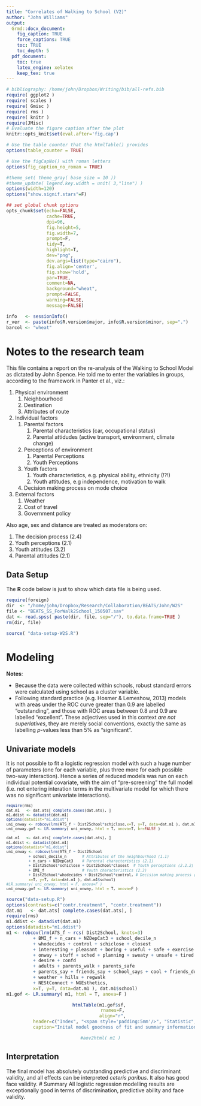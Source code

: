 ```yaml
---
title: "Correlates of Walking to School (V2)"
author: "John Williams"
output: 
  Grmd::docx_document:
    fig_caption: TRUE
    force_captions: TRUE
    toc: TRUE
    toc_depth: 5
  pdf_document:
    toc: true
    latex_engine: xelatex
    keep_tex: true
---
```


```r
# bibliography: /home/john/Dropbox/Writing/bib/all-refs.bib
require( ggplot2 )
require( scales )
require( Gmisc )
require( rms )
require( knitr )
require(JMisc)
# Evaluate the figure caption after the plot
knitr::opts_knit$set(eval.after='fig.cap')

# Use the table counter that the htmlTable() provides
options(table_counter = TRUE)

# Use the figCapNo() with roman letters
options(fig_caption_no_roman = TRUE)

#theme_set( theme_gray( base_size = 10 ))
#theme_update( legend.key.width = unit( 3,"line") )
options(width=120)
options("show.signif.stars"=F)

## set global chunk options
opts_chunk$set(echo=FALSE,
               cache=TRUE,
               dpi=96,
               fig.height=5,
               fig.width=7,
               prompt=F,
               tidy=T,
               highlight=T,
               dev="png",
               dev.args=list(type="cairo"),
               fig.align='center',
               fig.show='hold',
               par=TRUE,
               comment=NA,
               background="wheat",
               prompt=FALSE,
               warning=FALSE,
               message=FALSE)

info   <- sessionInfo()
r_ver  <- paste(info$R.version$major, info$R.version$minor, sep=".")
barcol <- "wheat"
```

# Notes to the research team
This file contains a report on the re-analysis of the Walking to School Model
as dictated by John Spence. He told me to enter the variables in groups, according
to the framework in Panter et al., viz.:

1. Physical environment
    1. Neighbourhood 
    1. Destination  
    1. Attributes of route  
1. Individual factors
    1. Parental factors
        1. Parental characteristics (car, occupational status)
        1. Parental attidudes (active transport, environment, climate change)
    1. Perceptions of environment
        1. Parental Perceptions
        1. Youth Perceptions 
    1. Youth factors
        1. Youth characteristics, e.g. physical ability, ethnicity (!?!)
        1. Youth attitudes, e.g independence, motivation to walk
    1. Decision making process on mode choice
1. External factors
    1. Weather
    1. Cost of travel
    1. Government policy
    
Also age, sex and distance are treated as moderators on:

1. The decision process (2.4)
1. Youth perceptions (2.1)
1. Youth attitudes (3.2)
1. Parental attitudes (2.1)

## Data Setup
The **R** code below is just to show which data file is being used.

```r
require(foreign)
dir  <- "/home/john/Dropbox/Research/Collaboration/BEATS/John/W2S"
file <- "BEATS_SS_ForWalk2School_150507.sav"
dat <- read.spss( paste(dir, file, sep="/"), to.data.frame=TRUE )
rm(dir, file)
```


```r
source( "data-setup-W2S.R")
```

# Modeling
**Notes**:

- Because the data were collected within schools, robust standard errors were 
calculated using school as a cluster variable. 
- Following standard practice (e.g. Hosmer & Lemeshow, 2013) models with areas 
under the  ROC curve greater  than 0.9 are labelled "outstanding", and those 
with ROC areas between 0.8 and 0.9 are labelled "excellent". These adjectives
used in this context *are not superlatives*, they are merely social conventions, 
exactly the same as labelling $p$-values less than 5% as "significant".

## Univariate models
It is not possible to fit a logistic regression model with such a huge number of
parameters (one for each variable, plus three more for each possible two-way 
interaction). Hence a series of reduced models was run on each individual 
potential covariate, with the aim of "pre-screening" the full model (i.e. not
entering interation terms in the multivariate model for which there was no
significant univariate interactions).

<small>
```r
require(rms)
dat.m1   <- dat.ats[ complete.cases(dat.ats), ]
m1.ddist <- datadist(dat.m1)
options(datadist="m1.ddist")
uni_onway <- robcov(lrm(ATS_f ~ Dist2School*schiclose,x=T, y=T, data=dat.m1 ), dat.m1$school)
uni_onway.gof <- LR.summary( uni_onway, html = T, anova=T, br=FALSE )
```

```r
dat.m1   <- dat.ats[ complete.cases(dat.ats), ]
m1.ddist <- datadist(dat.m1)
options(datadist="m1.ddist")
uni_onway <- robcov(lrm(ATS_f ~ Dist2School
          + school_decile_n       # Attributes of the neighbourhood (1.1)
          + n_cars + NZDepCat3    # Parental characteristics (2.1)
          + Dist2School*schiclose + Dist2School*closest  # Youth perceptions (2.2.2)
          + BMI_f                 # Youth characteristics (2.3)
          + Dist2School*whodecides + Dist2School*control, # Decision making process (2.4)
          x=T, y=T, data=dat.m1 ), dat.m1$school)
#LR.summary( uni_onway, html = F, anova=F )
uni_onway.gof <- LR.summary( uni_onway, html = T, anova=F )
```
</small>

```r
source("data-setup.R")
options(contrasts=c("contr.treatment", "contr.treatment"))
dat.m1   <- dat.ats[ complete.cases(dat.ats), ]
require(rms)
m1.ddist <- datadist(dat.m1)
options(datadist="m1.ddist")
m1 <- robcov(lrm(ATS_f ~ rcs( Dist2School, knots=3)
          + BMI_f + n_cars + NZDepCat3 + school_decile_n 
          + whodecides + control + schiclose + closest 
          + interesting + pleasant + boring + useful + safe + exercise 
          + onway + stuff + sched + planning + sweaty + unsafe + tired 
          + desire + confd 
          + adults + parents_walk + parents_safe 
          + parents_say + friends_say + school_says + cool + friends_dont 
          + weather + hills + regwalk 
          + NEStConnect + NGEsthetics, 
          x=T, y=T, data=dat.m1 ), dat.m1$school)
m1.gof <- LR.summary( m1, html = T, anova=F )
```

<center>
```r
htmlTable(m1.gof$sf, 
          rnames=F, 
          align="r", 
          header=c("Index", "<span style='padding:5mm'/>", "Statistic", "<span style='padding:5mm'/>"), 
          caption="Inital model goodness of fit and summary information")
```
</center>


<center>
```r
#aov2html( m1 )
```
</center>
  


## Interpretation
The final model has absolutely outstanding predictive and discriminant validity, 
and all  effects can be interpreted *ceteris paribus*. It also has good face 
validity.
# Summary
All logistic regression modelling results are exceptionally good in terms of 
discrimination, predictive ability and face validity. 
